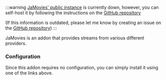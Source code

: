 
<StremioAddonButtons id="jamovies" manifest="https://eja-addon.vercel.app/manifest.json" configurable={true} configurationRequired={false} configureAtBase={false} source="https://github.com/ejatapibeda/JaMovies/"/> 

:::warning
[JaMovies' public instance](https://eja-addon.vercel.app/) is currently down, however, you can self-host it by following the instructions on the [GitHub repository](https://github.com/ejatapibeda/JaMovies?tab=readme-ov-file#self-hosting-on-vercel)

(If this information is outdated, please let me know by creating an issue on the [GitHub repository](https://github.com/Viren070/guides))
:::

JaMovies is an addon that provides streams from various different providers.

<h3>Configuration</h3>

Since this addon requires no configuration, you can simply install it using one of the links above.
